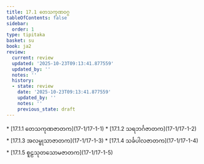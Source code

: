 ```yaml
---
title: 17.1 တေသကုဏဝဂ္ဂ
tableOfContents: false
sidebar:
  order: 1
type: tipitaka
basket: su
book: ja2
review:
  current: review
  updated: '2025-10-23T09:13:41.877559'
  updated_by: ''
  notes: ''
  history:
  - state: review
    date: '2025-10-23T09:13:41.877559'
    updated_by: ''
    notes: ''
    previous_state: draft
---
```



<ReviewStatus review={frontmatter.review} showDetails={true} />

<HypothesisAnnotation frontmatter={frontmatter} />

<DynamicBreadcrumb />



<TableOfContents book="ja2" section="17.1">
* [17.1.1 တေသကုဏဇာတက](17-1/17-1-1)
* [17.1.2 သရဘင်္ဂဇာတက](17-1/17-1-2)
* [17.1.3 အလမ္ဗုသာဇာတက](17-1/17-1-3)
* [17.1.4 သင်္ခပါလဇာတက](17-1/17-1-4)
* [17.1.5 စူဠသုတသောမဇာတက](17-1/17-1-5)
</TableOfContents>